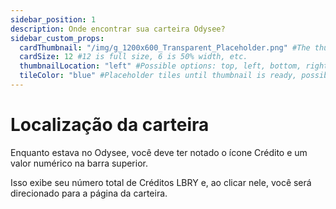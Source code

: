 ---
sidebar_position: 1
description: Onde encontrar sua carteira Odysee?
sidebar_custom_props:
  cardThumbnail: "/img/g_1200x600_Transparent_Placeholder.png" #The thumbnail on the category card.
  cardSize: 12 #12 is full size, 6 is 50% width, etc.
  thumbnailLocation: "left" #Possible options: top, left, bottom, right, none
  tileColor: "blue" #Placeholder tiles until thumbnail is ready, possible options: blue, cream, darkpurple, lightpurple, mauve, orange, pink, none
---

# Localização da carteira

Enquanto estava no Odysee, você deve ter notado o ícone Crédito e um valor numérico na barra superior.

Isso exibe seu número total de Créditos LBRY e, ao clicar nele, você será direcionado para a página da carteira.